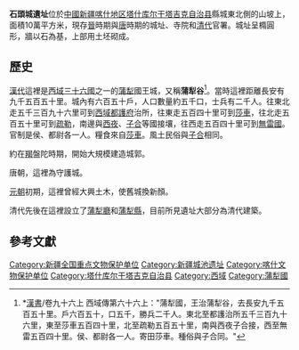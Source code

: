 {{expand|time=2010-06-21T09:58:54+00:00}}
{{unreferenced|time=2010-06-21T09:58:54+00:00}}
{{文物保护单位
| 级别 = 全国
| 图片 = [[File:Shi_Tou_Cheng.JPG|230px]]
| 名称 = 石頭城遺址
| 编号 = 5-138
| 分类 = 古遺址
| 时代 = [[晋朝|晋]]—[[清朝|清]]
| 所在 = [[新疆维吾尔自治区|新疆]][[塔什库尔干塔吉克自治县|塔什库尔干塔吉克自治县]]
| 登录 = 2001年
| Cat = 新疆全国重点文物保护单位
}}

'''石頭城遺址'''位於[[中國|中國]][[新疆维吾尔自治区|新疆]][[喀什地区|喀什地区]][[塔什库尔干塔吉克自治县|塔什库尔干塔吉克自治县]]縣城東北側的山坡上，面積10萬平方米，現存[[晋朝|晉]]時期與[[唐朝|唐]]時期的城址、寺院和[[清代|清代]]官署。城址呈橢圓形，牆以石為基，上部用土坯砌成。

== 歷史 ==
[[漢代|漢代]]這裡是[[西域三十六國|西域三十六國]]之一的[[蒲犁|蒲犁]]國王城，又稱'''蒲犁谷'''<ref>*[[漢書|漢書]]/卷九十六上 西域傳第六十六上："蒲犁國，王治蒲犁谷，去長安九千五百五十里。戶六百五十，口五千，勝兵二千人。東北至都護治所五千三百九十六里，東至莎車五百四十里，北至疏勒五百五十里，南與西夜子合接，西至無雷五百四十里。侯、都尉各一人。寄田莎車。種俗與子合同。"</ref>。當時這裡距離長安有九千五百五十里。城內有六百五十戶，人口數量約五千口，士兵有二千人。往東北走五千三百九十六里可到[[西域都護府|西域都護府]]治所，往東走五百四十里可到[[莎車|莎車]]，往北走五百五十里可到[[疏勒|疏勒]]，南邊與[[西夜|西夜]]、[[子合|子合]]等國接壤，往西走五百四十里可到[[無雷國|無雷國]]。官制是侯、都尉各一人。糧食來自[[莎車|莎車]]。風土民俗與[[子合|子合]]相同。

約在[[羯|羯]]盤陀時期，開始大規模建造城郭。

唐朝，這裡為守護城{{cn}}。

[[元朝|元朝]]初期，這裡曾經大興土木，使舊城換新顏。

清代先後在這裡設立了[[蒲犁廳|蒲犁廳]]和[[蒲犁縣|蒲犁縣]]，目前所見遺址大部分為清代建築。

==參考文獻==
{{reflist}}


{{新疆全国重点文物保护单位}}
{{DEFAULTSORT:S}}
[[Category:新疆全国重点文物保护单位|Category:新疆全国重点文物保护单位]]
[[Category:新疆城池遗址|Category:新疆城池遗址]]
[[Category:喀什文物保护单位|Category:喀什文物保护单位]]
[[Category:塔什库尔干塔吉克自治县|Category:塔什库尔干塔吉克自治县]]
[[Category:西域|Category:西域]]
[[Category:蒲犁國|Category:蒲犁國]]